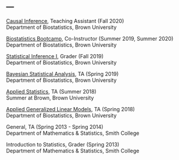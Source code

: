---
---

<link rel="stylesheet" href="styles.css" type="text/css">

[Causal Inference](causalfa2020.html), Teaching Assistant (Fall 2020)  
Department of Biostatistics, Brown University

[Biostatistics Bootcamp](bootcampsu2019.html), Co-Instructor (Summer 2019, Summer 2020)  
Department of Biostatistics, Brown University

[Statistical Inference I](inf1fa2019.html), Grader (Fall 2019)  
Department of Biostatistics, Brown University

[Bayesian Statistical Analysis](bayesiansp2019.html), TA (Spring 2019)  
Department of Biostatistics, Brown University

[Applied Statistics](summeratbrownsu2018.html), TA (Summer 2018)  
Summer at Brown, Brown University

[Applied Generalized Linear Models](appliedglmsp2018.html), TA (Spring 2018)  
Department of Biostatistics, Brown University

General, TA (Spring 2013 - Spring 2014)  
Department of Mathematics \& Statistics, Smith College

Introduction to Statistics, Grader (Spring 2013)  
Department of Mathematics \& Statistics, Smith College